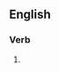 ==English==

===Verb===
{{head|en|verb form}}

# {{present participle of|pedestrianize|lang=en|nocat=1}}